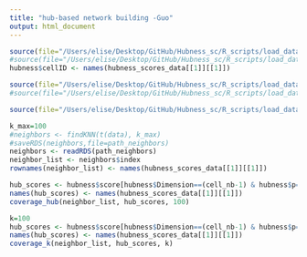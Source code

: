 ```yaml
---
title: "hub-based network building -Guo"
output: html_document
---
```


```r
source(file="/Users/elise/Desktop/GitHub/Hubness_sc/R_scripts/load_data/hubness_load_write_data_Guo.R")
#source(file="/Users/elise/Desktop/GitHub/Hubness_sc/R_scripts/load_data/hubness_load_write_data_Satija.R")
hubness$cellID <- names(hubness_scores_data[[1]][[1]])

source(file="/Users/elise/Desktop/GitHub/Hubness_sc/R_scripts/load_data/load_counts_Guo.R")
#source(file="/Users/elise/Desktop/GitHub/Hubness_sc/R_scripts/load_data/load_counts_Satija.R")

source(file="/Users/elise/Desktop/GitHub/Hubness_sc/R_scripts/load_data/load_functions.R")
```

```r
k_max=100
#neighbors <- findKNN(t(data), k_max)
#saveRDS(neighbors,file=path_neighbors)
neighbors <- readRDS(path_neighbors)
neighbor_list <- neighbors$index
rownames(neighbor_list) <- names(hubness_scores_data[[1]][[1]])
```

```r
hub_scores <- hubness$score[hubness$Dimension==(cell_nb-1) & hubness$p==2 & hubness$k==50]
names(hub_scores) <- names(hubness_scores_data[[1]][[1]])
coverage_hub(neighbor_list, hub_scores, 100)
```

```r
k=100
hub_scores <- hubness$score[hubness$Dimension==(cell_nb-1) & hubness$p==2 & hubness$k==50]
names(hub_scores) <- names(hubness_scores_data[[1]][[1]])
coverage_k(neighbor_list, hub_scores, k)
```

